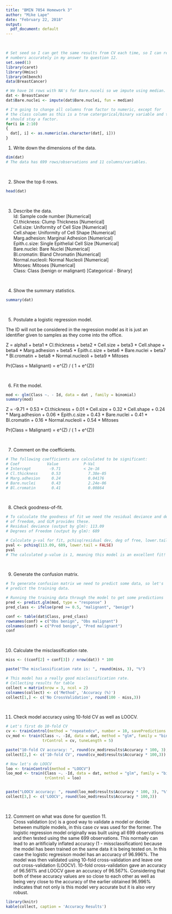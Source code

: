 ```yaml
---
title: "BMIN 7054 Homework 3"
author: "Mike Lape"
date: "February 22, 2018"
output:
  pdf_document: default
---
```

&nbsp;

```r
# Set seed so I can get the same results from CV each time, so I can reference
# numbers accurately in my answer to question 12.
set.seed(1)
library(caret)
library(Hmisc)
library(mlbench)
data(BreastCancer)

# We have 16 rows with NA's for Bare.nuceli so we impute using median.
dat <- BreastCancer
dat$Bare.nuclei <- impute(dat$Bare.nuclei, fun = median)

# I'm going to change all columns from factor to numeric, except for
# the class column as this is a true catergorical/binary variable and thus
# should stay a factor.
for(i in 2:10) 
{
  dat[, i] <- as.numeric(as.character(dat[, i]))
}


```

1.	Write down the dimensions of the data.
```r
dim(dat)
# The data has 699 rows/observations and 11 columns/variables. 
```

&nbsp;

2.   Show the top 6 rows.
```r
head(dat)
```

&nbsp;

3. Describe the data.  
Id:                 Sample code number              [Numerical]     
Cl.thickness:       Clump Thickness                 [Numerical]  
Cell.size:          Uniformity of Cell Size         [Numerical]  
Cell.shape:         Uniformity of Cell Shape        [Numerical]  
Marg.adhesion:      Marginal Adhesion               [Numerical]  
Epith.c.size:       Single Epithelial Cell Size     [Numerical]  
Bare.nuclei:        Bare Nuclei                     [Numerical]  
Bl.cromatin:        Bland Chromatin                 [Numerical]  
Normal.nucleoli:    Normal Nucleoli                 [Numerical]  
Mitoses:            Mitoses                         [Numerical]  
Class:              Class (benign or malignant)     [Categorical - Binary]  

&nbsp;


4.  Show the summary statistics.
```r

summary(dat)

```

&nbsp;

5.  Postulate a logistic regression model.

The ID will not be considered in the regression model as it is just an
identifier given to samples as they come into the office.  

Z = alpha1 + beta1 * Cl.thickness + beta2 * Cell.size + beta3 * Cell.shape + 
             beta4 * Marg.adhesion + beta5 * Epith.c.size + 
             beta6 * Bare.nuclei + beta7 * Bl.cromatin + 
             beta8 * Normal.nucleoli + beta9 * Mitoses


Pr(Class = Malignant) = e^(Z) / ( 1 + e^(Z))



&nbsp;

6.  Fit the model.
```r

mod <- glm(Class ~. - Id, data = dat , family = binomial)
summary(mod)

```
Z = -9.71 +  0.53 * Cl.thickness + 0.01  * Cell.size + 0.32 * Cell.shape + 
             0.24 * Marg.adhesion + 0.06 * Epith.c.size + 
             0.43 * Bare.nuclei + 0.41 * Bl.cromatin + 
             0.16 * Normal.nucleoli + 0.54 * Mitoses


Pr(Class = Malignant) = e^(Z) / ( 1 + e^(Z))

&nbsp;

7.  Comment on the coefficients.
```r
# The following coefficients are calculated to be significant:
# Coef            Value           P-Val
# Intercept        -9.71          < 2e-16
# Cl.thickness      0.53            7.38e-05
# Marg.adhesion     0.24            0.04176 
# Bare.nuclei       0.43            2.24e-06
# Bl.cromatin       0.41            0.00864

```

&nbsp;


8.  Check goodness-of-fit.
```r
# To calculate the goodness of fit we need the residual deviance and degrees
# of freedom, and GLM provides these.
# Residual deviance (output by glm): 113.09
# Degrees of Freedom (output by glm): 689

# Calculate p-val for fit, pchisq(residual dev, deg of free, lower.tail = F)
pval <- pchisq(113.09, 689, lower.tail = FALSE)
pval
# The calculated p-value is 1, meaning this model is an excellent fit!

```

&nbsp;


9.  Generate the confusion matrix.
```r
# To generate confusion matrix we need to predict some data, so let's 
# predict the training data.

# Running the training data through the model to get some predictions
pred <- predict.glm(mod, type = "response" )
pred_class <- ifelse(pred >= 0.5, "malignant", "benign")

conf <- table(dat$Class, pred_class)
rownames(conf) = c("Obs benign", "Obs malignant")
colnames(conf) = c("Pred benign", "Pred malignant")
conf

```

&nbsp;

10.  Calculate the misclassification rate.
```r

miss <- ((conf[2] + conf[3]) / nrow(dat)) * 100

paste("The misclassification rate is: ", round(miss, 3), "%")

# This model has a really good misclassification rate.
# Collecting results for table
collect = matrix(nrow = 3, ncol = 2)
colnames(collect) <- c('Method', 'Accuracy (%)')
collect[1,] <- c('No CrossValidation', round(100 - miss,3))
```

&nbsp;

11.  Check model accuracy using 10-fold CV as well as LOOCV.
```r
# Let's first do 10-fold CV
cv <- trainControl(method = "repeatedcv", number = 10, savePredictions = TRUE)
cv_mod <- train(Class ~. -Id, data = dat, method = "glm", family = "binomial",
                trControl = cv, tuneLength = 5)

paste("10-fold CV accuracy: ", round(cv_mod$results$Accuracy * 100, 3), "%")
collect[2,] <- c('10-fold CV', round(cv_mod$results$Accuracy * 100,3))

# Now let's do LOOCV
loo <- trainControl(method = "LOOCV")
loo_mod <- train(Class ~. -Id, data = dat, method = "glm", family = "binomial", 
                 trControl = loo)


paste("LOOCV accuracy: ", round(loo_mod$results$Accuracy * 100, 3), "%")
collect[3,] <- c('LOOCV', round(loo_mod$results$Accuracy * 100,3))
```

&nbsp;

12.  Comment on what was done for question 11.  
Cross validation (cv) is a good way to validate a model or decide between multiple
models, in this case cv was used for the former.  The logistic regression model 
originally was built using all 699 observations and then tested using the same
699 observations.  This normally can lead to an aritificially inflated accuracy 
(1 - missclassification) because the model has been trained on the same data
it is being tested on.  In this case the logistic regresison model has an 
accuracy of 96.996%.  The model was then validated using 10-fold cross-validation 
and leave one out cross-validation (LOOCV).  10-fold cross-validation gave an
accuracy of 96.561% and LOOCV gave an accuracy of 96.567%.  Considering that both
of these accuracy values are so close to each other as well as being very close
to the accuracy of the earlier obtained 96.996% indicates that not only is this 
model very accurate but it is also very robust.

```r
library(knitr)
kable(collect, caption = 'Accuracy Results')
```
